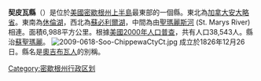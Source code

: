 {{Otheruses|契皮瓦縣|subject=美國密歇根州的一個縣|other=同名的縣}}
<!--[[File:Map_of_Michigan_highlighting_Chippewa_County.svg|250px]]-->
{{Infobox U.S. County |
 county  = 契皮瓦縣|
 state = 密西根州 |
 en county  = Chippewa County|
 en state = Michigan |
 seal =  |
 map = Map_of_Michigan_highlighting_Chippewa_County.svg |
 map size = 200|
 founded = 1826 |
 seat = [[蘇聖瑪麗_(密歇根州)|蘇聖瑪麗]] | 
 area = 6,988 [[平方公里|km²]] (2,698 [[平方英里|mi²]]) |
 area water = 2,945 km² (1,137 mi²) |
 area percentage = 42.14% |
 census yr = 2000|
 pop = 38,543 |
 density = 10|
 web = www.chippewacountymi.gov|
|}}
'''契皮瓦縣'''（{{lang-en|Chippewa County}}）是位於[[美國|美國]][[密歇根州|密歇根州]][[上半島|上半島]]最東部的一個縣。東北為[[加拿大|加拿大]][[安大略省|安大略省]]。東南為[[休倫湖|休倫湖]]，西北為[[蘇必利爾湖|蘇必利爾湖]]，中間為由[[聖瑪麗斯河|聖瑪麗斯河]] (St. Marys River)相連。面積6,988平方公里。根據[[美國2000年人口普查|美國2000年人口普查]]，共有人口38,543人。縣治[[蘇聖瑪麗_(密歇根州)|蘇聖瑪麗]]。
[[File:2009-0618-Soo-ChippewaCtyCt.jpg|left]]
成立於1826年12月26日。縣名是[[奧吉布瓦人|奧吉布瓦人]]的別稱。
{{Michigan}}
{{Michigan-stub}}
{{DEFAULTSORT:Chippewa County, Michigan}}
 
[[Category:密歇根州行政区划|Category:密歇根州行政区划]]
